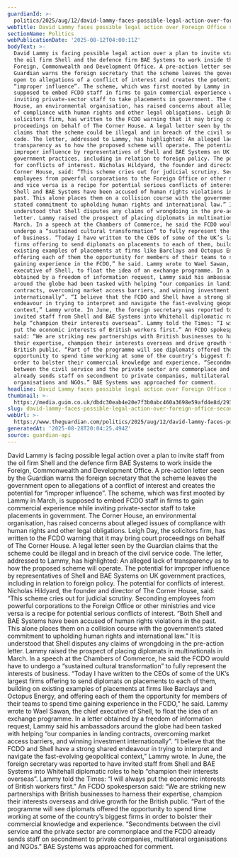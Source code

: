 ```yaml
---
guardianId: >-
  politics/2025/aug/12/david-lammy-faces-possible-legal-action-over-foreign-office-secondments
webTitle: David Lammy faces possible legal action over Foreign Office secondments
sectionName: Politics
webPublicationDate: '2025-08-12T04:00:11Z'
bodyText: >-
  David Lammy is facing possible legal action over a plan to invite staff from
  the oil firm Shell and the defence firm BAE Systems to work inside the
  Foreign, Commonwealth and Development Office. A pre-action letter seen by the
  Guardian warns the foreign secretary that the scheme leaves the government
  open to allegations of a conflict of interest and creates the potential for
  “improper influence”. The scheme, which was first mooted by Lammy in March, is
  supposed to embed FCDO staff in firms to gain commercial experience while
  inviting private-sector staff to take placements in government. The Corner
  House, an environmental organisation, has raised concerns about alleged issues
  of compliance with human rights and other legal obligations. Leigh Day, the
  solicitors firm, has written to the FCDO warning that it may bring court
  proceedings on behalf of The Corner House. A legal letter seen by the Guardian
  claims that the scheme could be illegal and in breach of the civil service
  code. The letter, addressed to Lammy, has highlighted: An alleged lack of
  transparency as to how the proposed scheme will operate. The potential for
  improper influence by representatives of Shell and BAE Systems on UK
  government practices, including in relation to foreign policy. The potential
  for conflicts of interest. Nicholas Hildyard, the founder and director of The
  Corner House, said: “This scheme cries out for judicial scrutiny. Seconding
  employees from powerful corporations to the Foreign Office or other ministries
  and vice versa is a recipe for potential serious conflicts of interest. “Both
  Shell and BAE Systems have been accused of human rights violations in the
  past. This alone places them on a collision course with the government’s
  stated commitment to upholding human rights and international law.” It is
  understood that Shell disputes any claims of wrongdoing in the pre-action
  letter. Lammy raised the prospect of placing diplomats in multinationals in
  March. In a speech at the Chambers of Commerce, he said the FCDO would have to
  undergo a “sustained cultural transformation” to fully represent the interests
  of business. “Today I have written to the CEOs of some of the UK’s largest
  firms offering to send diplomats on placements to each of them, building on
  existing examples of placements at firms like Barclays and Octopus Energy, and
  offering each of them the opportunity for members of their teams to spend time
  gaining experience in the FCDO,” he said. Lammy wrote to Wael Sawan, the chief
  executive of Shell, to float the idea of an exchange programme. In a letter
  obtained by a freedom of information request, Lammy said his ambassadors
  around the globe had been tasked with helping “our companies in landing
  contracts, overcoming market access barriers, and winning investment
  internationally”. “I believe that the FCDO and Shell have a strong shared
  endeavour in trying to interpret and navigate the fast-evolving geopolitical
  context,” Lammy wrote. In June, the foreign secretary was reported to have
  invited staff from Shell and BAE Systems into Whitehall diplomatic roles to
  help “champion their interests overseas”. Lammy told the Times: “I will always
  put the economic interests of British workers first.” An FCDO spokesperson
  said: “We are striking new partnerships with British businesses to harness
  their expertise, champion their interests overseas and drive growth for the
  British public. “Part of the programme will see diplomats offered the
  opportunity to spend time working at some of the country’s biggest firms in
  order to bolster their commercial knowledge and experience. “Secondments
  between the civil service and the private sector are commonplace and the FCDO
  already sends staff on secondment to private companies, multilateral
  organisations and NGOs.” BAE Systems was approached for comment.
headline: David Lammy faces possible legal action over Foreign Office secondments
thumbnail: >-
  https://media.guim.co.uk/dbdc30eab4e20e7f3b0abc460a3698e59afd4e8d/293_0_2915_2333/500.jpg
slug: david-lammy-faces-possible-legal-action-over-foreign-office-secondments
webUrl: >-
  https://www.theguardian.com/politics/2025/aug/12/david-lammy-faces-possible-legal-action-over-foreign-office-secondments
generatedAt: '2025-08-28T20:04:25.494Z'
source: guardian-api
---
```

David Lammy is facing possible legal action over a plan to invite staff from the oil firm Shell and the defence firm BAE Systems to work inside the Foreign, Commonwealth and Development Office. A pre-action letter seen by the Guardian warns the foreign secretary that the scheme leaves the government open to allegations of a conflict of interest and creates the potential for “improper influence”. The scheme, which was first mooted by Lammy in March, is supposed to embed FCDO staff in firms to gain commercial experience while inviting private-sector staff to take placements in government. The Corner House, an environmental organisation, has raised concerns about alleged issues of compliance with human rights and other legal obligations. Leigh Day, the solicitors firm, has written to the FCDO warning that it may bring court proceedings on behalf of The Corner House. A legal letter seen by the Guardian claims that the scheme could be illegal and in breach of the civil service code. The letter, addressed to Lammy, has highlighted: An alleged lack of transparency as to how the proposed scheme will operate. The potential for improper influence by representatives of Shell and BAE Systems on UK government practices, including in relation to foreign policy. The potential for conflicts of interest. Nicholas Hildyard, the founder and director of The Corner House, said: “This scheme cries out for judicial scrutiny. Seconding employees from powerful corporations to the Foreign Office or other ministries and vice versa is a recipe for potential serious conflicts of interest. “Both Shell and BAE Systems have been accused of human rights violations in the past. This alone places them on a collision course with the government’s stated commitment to upholding human rights and international law.” It is understood that Shell disputes any claims of wrongdoing in the pre-action letter. Lammy raised the prospect of placing diplomats in multinationals in March. In a speech at the Chambers of Commerce, he said the FCDO would have to undergo a “sustained cultural transformation” to fully represent the interests of business. “Today I have written to the CEOs of some of the UK’s largest firms offering to send diplomats on placements to each of them, building on existing examples of placements at firms like Barclays and Octopus Energy, and offering each of them the opportunity for members of their teams to spend time gaining experience in the FCDO,” he said. Lammy wrote to Wael Sawan, the chief executive of Shell, to float the idea of an exchange programme. In a letter obtained by a freedom of information request, Lammy said his ambassadors around the globe had been tasked with helping “our companies in landing contracts, overcoming market access barriers, and winning investment internationally”. “I believe that the FCDO and Shell have a strong shared endeavour in trying to interpret and navigate the fast-evolving geopolitical context,” Lammy wrote. In June, the foreign secretary was reported to have invited staff from Shell and BAE Systems into Whitehall diplomatic roles to help “champion their interests overseas”. Lammy told the Times: “I will always put the economic interests of British workers first.” An FCDO spokesperson said: “We are striking new partnerships with British businesses to harness their expertise, champion their interests overseas and drive growth for the British public. “Part of the programme will see diplomats offered the opportunity to spend time working at some of the country’s biggest firms in order to bolster their commercial knowledge and experience. “Secondments between the civil service and the private sector are commonplace and the FCDO already sends staff on secondment to private companies, multilateral organisations and NGOs.” BAE Systems was approached for comment.

